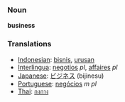 === Noun ===
'''business'''

=== Translations ===
*[[Indonesian]]: [[bisnis]], [[urus|urusan]]
*[[Interlingua]]: [[negotios]] ''pl'', [[affaires]] ''pl''
*[[Japanese]]: [[ビジネス]] (bijinesu)
*[[Portuguese]]: [[negócios]] ''m pl''
*[[Thai]]: [[กงกาง]]